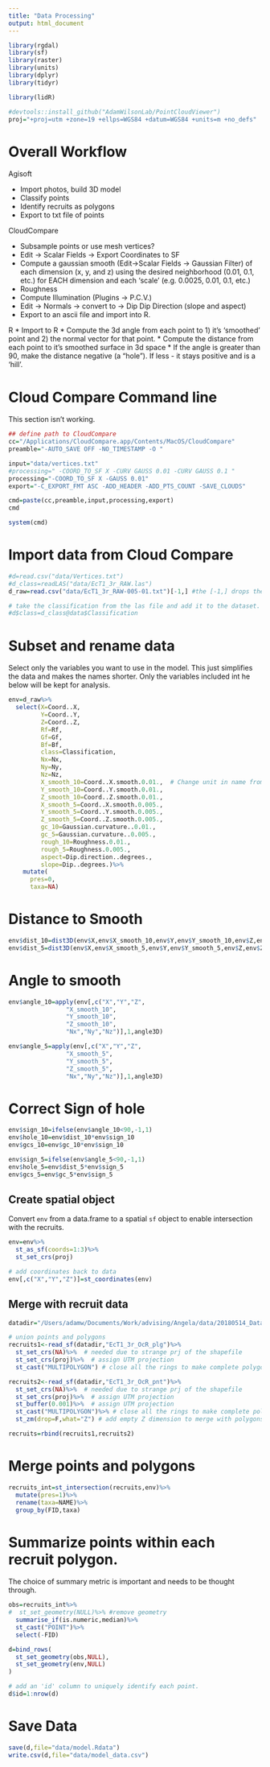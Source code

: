 ```yaml
---
title: "Data Processing"
output: html_document
---
```


```r
library(rgdal)
library(sf)
library(raster)
library(units)
library(dplyr)
library(tidyr)

library(lidR)

#devtools::install_github("AdamWilsonLab/PointCloudViewer")
proj="+proj=utm +zone=19 +ellps=WGS84 +datum=WGS84 +units=m +no_defs"

```


# Overall Workflow

Agisoft

  * Import photos, build 3D model
  * Classify points
  * Identify recruits as polygons
  * Export to txt file of points

CloudCompare

  * Subsample points or use mesh vertices?
  * Edit -> Scalar Fields -> Export Coordinates to SF
  * Compute a gaussian smooth (Edit->Scalar Fields -> Gaussian Filter) of each dimension (x, y, and z) using the desired neighborhood (0.01, 0.1, etc.) for EACH dimension and each 'scale' (e.g. 0.0025, 0.01, 0.1, etc.)
  * Roughness
  * Compute Illumination (Plugins -> P.C.V.)
  * Edit -> Normals -> convert to -> Dip Dip Direction (slope and aspect)
  * Export to an ascii file and import into R.
  
R
* Import to R
* Compute the 3d angle from each point to 1) it's 'smoothed' point and 2) the normal vector for that point. 
* Compute the distance from each point to it's smoothed surface in 3d space 
* If the angle is greater than 90, make the distance negative (a "hole").  If less - it stays positive and is a 'hill'.      


# Cloud Compare Command line

This section isn't working.
```r

## define path to CloudCompare
cc="/Applications/CloudCompare.app/Contents/MacOS/CloudCompare"
preamble="-AUTO_SAVE OFF -NO_TIMESTAMP -O "

input="data/vertices.txt"
#processing=" -COORD_TO_SF X -CURV GAUSS 0.01 -CURV GAUSS 0.1 "
processing="-COORD_TO_SF X -GAUSS 0.01"
export="-C_EXPORT_FMT ASC -ADD_HEADER -ADD_PTS_COUNT -SAVE_CLOUDS"

cmd=paste(cc,preamble,input,processing,export)
cmd

system(cmd)
```

# Import data from Cloud Compare
```r
#d=read.csv("data/Vertices.txt")
#d_class=readLAS("data/EcT1_3r_RAW.las")
d_raw=read.csv("data/EcT1_3r_RAW-005-01.txt")[-1,] #the [-1,] drops the first row which has the number of points.

# take the classification from the las file and add it to the dataset.
#d$class=d_class@data$Classification


```

# Subset and rename data

Select only the variables you want to use in the model.  This just simplifies the data and makes the names shorter. Only the variables included int he below will be kept for analysis. 

```r
env=d_raw%>%
  select(X=Coord..X,
         Y=Coord..Y,
         Z=Coord..Z,
         Rf=Rf,
         Gf=Gf,
         Bf=Bf,
         class=Classification,
         Nx=Nx,
         Ny=Ny,
         Nz=Nz,
         X_smooth_10=Coord..X.smooth.0.01.,  # Change unit in name from 0.01m to 10mm for convenience
         Y_smooth_10=Coord..Y.smooth.0.01.,
         Z_smooth_10=Coord..Z.smooth.0.01.,
         X_smooth_5=Coord..X.smooth.0.005.,
         Y_smooth_5=Coord..Y.smooth.0.005.,
         Z_smooth_5=Coord..Z.smooth.0.005.,
         gc_10=Gaussian.curvature..0.01.,
         gc_5=Gaussian.curvature..0.005.,
         rough_10=Roughness.0.01.,
         rough_5=Roughness.0.005.,
         aspect=Dip.direction..degrees.,
         slope=Dip..degrees.)%>%
    mutate(
      pres=0,
      taxa=NA)
```


# Distance to Smooth
```r
env$dist_10=dist3D(env$X,env$X_smooth_10,env$Y,env$Y_smooth_10,env$Z,env$Z_smooth_10)
env$dist_5=dist3D(env$X,env$X_smooth_5,env$Y,env$Y_smooth_5,env$Z,env$Z_smooth_5)
```


# Angle to smooth
```r
env$angle_10=apply(env[,c("X","Y","Z",
                "X_smooth_10",
                "Y_smooth_10",
                "Z_smooth_10",
                "Nx","Ny","Nz")],1,angle3D)

env$angle_5=apply(env[,c("X","Y","Z",
                "X_smooth_5",
                "Y_smooth_5",
                "Z_smooth_5",
                "Nx","Ny","Nz")],1,angle3D)

```

# Correct Sign of hole
```r
env$sign_10=ifelse(env$angle_10<90,-1,1)
env$hole_10=env$dist_10*env$sign_10
env$gcs_10=env$gc_10*env$sign_10

env$sign_5=ifelse(env$angle_5<90,-1,1)
env$hole_5=env$dist_5*env$sign_5
env$gcs_5=env$gc_5*env$sign_5

```

## Create spatial object
Convert `env` from a data.frame to a spatial `sf` object to enable intersection with the recruits.
```r
env=env%>%
  st_as_sf(coords=1:3)%>%
  st_set_crs(proj)

# add coordinates back to data
env[,c("X","Y","Z")]=st_coordinates(env)

```

## Merge with recruit data

```r

datadir="/Users/adamw/Documents/Work/advising/Angela/data/20180514_Data"

# union points and polygons
recruits1<-read_sf(datadir,"EcT1_3r_OcR_plg")%>% 
  st_set_crs(NA)%>%  # needed due to strange prj of the shapefile
  st_set_crs(proj)%>%  # assign UTM projection
  st_cast("MULTIPOLYGON") # close all the rings to make complete polygons

recruits2<-read_sf(datadir,"EcT1_3r_OcR_pnt")%>% 
  st_set_crs(NA)%>%  # needed due to strange prj of the shapefile
  st_set_crs(proj)%>%  # assign UTM projection
  st_buffer(0.001)%>%  # assign UTM projection
  st_cast("MULTIPOLYGON")%>% # close all the rings to make complete polygons
  st_zm(drop=F,what="Z") # add empty Z dimension to merge with polygons 

recruits=rbind(recruits1,recruits2)

```


# Merge points and polygons

```r
recruits_int=st_intersection(recruits,env)%>%
  mutate(pres=1)%>%
  rename(taxa=NAME)%>%
  group_by(FID,taxa)

```


# Summarize points within each recruit polygon.

The choice of summary metric is important and needs to be thought through.  
```r
obs=recruits_int%>%
#  st_set_geometry(NULL)%>% #remove geometry
  summarise_if(is.numeric,median)%>%
  st_cast("POINT")%>%
  select(-FID)

d=bind_rows(
  st_set_geometry(obs,NULL),
  st_set_geometry(env,NULL)
)

# add an 'id' column to uniquely identify each point.
d$id=1:nrow(d)
```

# Save Data

```r
save(d,file="data/model.Rdata")
write.csv(d,file="data/model_data.csv")

```

